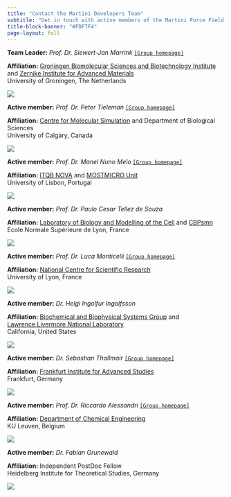 ```yaml
---
title: "Contact the Martini Developers Team"
subtitle: "Get in touch with active members of the Martini Force Field Initiative"
title-block-banner: "#FDF7F4"
page-layout: full
---
```


::: team-card
::: team-info
**Team Leader:** *Prof. Dr. Siewert-Jan Marrink* [`[Group homepage]`](https://www.rug.nl/research/molecular-dynamics/)


**Affiliation:**
[Groningen Biomolecular Sciences and Biotechnology Institute](http://www.rug.nl/research/gbb/) and
[Zernike Institute for Advanced Materials](http://www.rug.nl/research/zernike/) <br>
University of Groningen, The Netherlands
:::

::: team-image-container
![](sjmarrink.jpg){.team-image}
:::
:::

::: team-card
::: team-info
**Active member:** *Prof. Dr. Peter Tieleman* [`[Group homepage]`](https://live-ucalgary.ucalgary.ca/biocomputing/home)

**Affiliation:**
[Centre for Molecular Simulation](https://ucalgary.ca/molecular-simulation/home) and Department of Biological Sciences <br>
University of Calgary, Canada
:::

::: team-image-container
![](ptieleman.jpeg){.team-image}
:::
:::

::: team-card
::: team-info
**Active member:** *Prof. Dr. Manel Nuno Melo* [`[Group homepage]`](https://www.itqb.unl.pt/labs/multiscale-modeling)

**Affiliation:**
[ITQB NOVA](https://www.itqb.unl.pt) and [MOSTMICRO Unit](https://www.itqb.unl.pt/mostmicro) <br> University of Lisbon, Portugal
:::

::: team-image-container
![](mmelo.png){.team-image}
:::
:::

::: team-card
::: team-info
**Active member:** *Prof. Dr. Paulo Cesar Tellez de Souza*

**Affiliation:**
[Laboratory of Biology and Modelling of the Cell](https://www.ens-lyon.fr/LBMC) and [CBPsmn](https://www.ens-lyon.fr/PSMN/doku.php?id=accueil) <br> Ecole Normale Supérieure de Lyon, France
:::

::: team-image-container
![](psouza.jpg){.team-image}
:::
:::

::: team-card
::: team-info
**Active member:** *Prof. Dr. Luca Monticelli* [`[Group homepage]`](https://mmsb.cnrs.fr/en/team/mobi-en/)

**Affiliation:**
[National Centre for Scientific Research](https://www.cnrs.fr/en) <br> University of Lyon, France

:::

::: team-image-container
![](lmonticelli.jpg){.team-image}
:::
:::

::: team-card
::: team-info
**Active member:** *Dr. Helgi Ingolfur Ingolfsson*

**Affiliation:**
[Biochemical and Biophysical Systems Group](https://bbs.llnl.gov) and <br> [Lawrence Livermore National Laboratory](https://www.llnl.gov) <br> California, United States

:::

::: team-image-container
![](hingolfsson.jpg){.team-image}
:::
:::

::: team-card
::: team-info
**Active member:** *Dr. Sebastian Thallmair* [`[Group homepage]`](https://www.fias.science/en/life-and-neurosciences/research-groups/sebastian-thallmair/)

**Affiliation:**
[Frankfurt Institute for Advanced Studies](https://fias.institute/en/) <br> Frankfurt, Germany

:::

::: team-image-container
![](sthallmair.jpg){.team-image}
:::
:::

::: team-card
::: team-info
**Active member:** *Prof. Dr. Riccardo Alessandri* [`[Group homepage]`](https://alessandri-group.github.io)

**Affiliation:**
[Department of Chemical Engineering](https://cit.kuleuven.be/english) <br> KU Leuven, Belgium

:::

::: team-image-container
![](ralessandri.jpg){.team-image}
:::
:::

::: team-card
::: team-info
**Active member:** *Dr. Fabian Grunewald*

**Affiliation:**
Independent PostDoc Fellow <br> Heidelberg Institute for Theoretical Studies, Germany
:::

::: team-image-container
![](fgrunewald.jpg){.team-image}
:::
:::

```{=html}
<style>
:root {
  --primary-color: #4B2E4C;
  --primary-light: #7A5C85;
  --gradient-start: #7A5C85;
  --gradient-end: #4B2E4C;
  --text-primary: #4B2E4C;
  --text-secondary: #666;
  --background-light: #f8fafc;
  --card-shadow: 0 10px 20px rgba(0, 0, 0, 0.08);
}
</style>
```